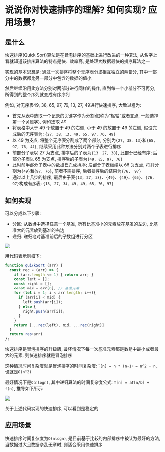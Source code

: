 # 说说你对快速排序的理解? 如何实现? 应用场景? 

## 是什么

快速排序(Quick Sort)算法是在冒泡排序的基础上进行改进的一种算法, 从名字上看就知道该排序算法的特点是快、效率高, 是处理大数据最快的排序算法之一

实现的基本思想是: 通过一次排序将整个无序表分成相互独立的两部分, 其中一部分中的数据都比另一部分中包含的数据的值小

然后继续沿用此方法分别对两部分进行同样的操作, 直到每一个小部分不可再分, 所得到的整个序列就变成有序序列

例如, 对无序表49, 38, 65, 97, 76, 13, 27, 49进行快速排序, 大致过程为: 

- 首先从表中选取一个记录的关键字作为分割点(称为“枢轴”或者支点, 一般选择第一个关键字), 例如选取 49
- 将表格中大于 49 个放置于 49 的右侧, 小于 49 的放置于 49 的左侧, 假设完成后的无序表为: `{27, 38, 13, 49, 65, 97, 76, 49}`
- 以 49 为支点, 将整个无序表分割成了两个部分, 分别为`{27, 38, 13}`和`{65, 97, 76, 49}`, 继续采用此种方法分别对两个子表进行排序
- 前部分子表以 27 为支点, 排序后的子表为`{13, 27, 38}`, 此部分已经有序; 后部分子表以 65 为支点, 排序后的子表为`{49, 65, 97, 76}`
- 此时前半部分子表中的数据已完成排序; 后部分子表继续以 65 为支点, 将其分割为`{49}`和`{97, 76}`, 前者不需排序, 后者排序后的结果为`{76,  97}`
- 通过以上几步的排序, 最后由子表`{13, 27, 38}`、`{49}`、`{49}`、`{65}`、`{76, 97}`构成有序表: `{13, 27, 38, 49, 49, 65, 76, 97}`

## 如何实现

可以分成以下步骤: 

- 分区: 从数组中选择任意一个基准, 所有比基准小的元素放在基准的左边, 比基准大的元素放到基准的右边
- 递归: 递归地对基准前后的子数组进行分区

![](https://www.runoob.com/wp-content/uploads/2019/03/quickSort.gif)

用代码表示则如下: 

```js showLineNumbers copy
function quickSort (arr) {
  const rec = (arr) => {
    if (arr.length <= 1) { return arr; }
    const left = [];
    const right = [];
    const mid = arr[0]; // 基准元素
    for (let i = 1; i < arr.length; i++){
      if (arr[i] < mid) {
        left.push(arr[i]);
      } else {
        right.push(arr[i]);
      }
    }
    return [...rec(left), mid, ...rec(right)]
  }
  return res(arr)
};
```

快速排序是冒泡排序的升级版, 最坏情况下每一次基准元素都是数组中最小或者最大的元素, 则快速排序就是冒泡排序

这种情况时间复杂度就是冒泡排序的时间复杂度: `T[n] = n * (n-1) = n^2 + n`, 也就是`O(n^2)`

最好情况下是`O(nlogn)`, 其中递归算法的时间复杂度公式: `T[n] = aT[n/b] + f(n)`, 推导如下所示: 

![](https://static.vue-js.com/b6019540-2b5e-11ec-8e64-91fdec0f05a1.png)

关于上述代码实现的快速排序, 可以看到是稳定的

## 应用场景

快速排序时间复杂度为`O(nlogn)`, 是目前基于比较的内部排序中被认为最好的方法, 当数据过大且数据杂乱无章时, 则适合采用快速排序

